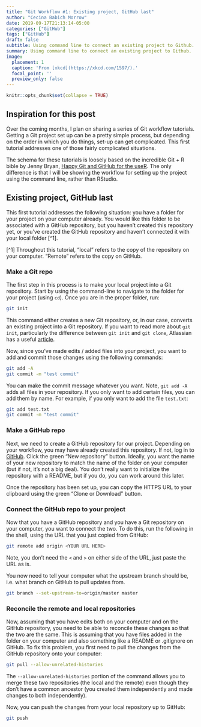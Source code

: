 ```yaml
---
title: "Git Workflow #1: Existing project, GitHub last"
author: "Cecina Babich Morrow"
date: 2019-09-17T21:13:14-05:00
categories: ["GitHub"]
tags: ["GitHub"]
draft: false
subtitle: Using command line to connect an existing project to Github.
summary: Using command line to connect an existing project to Github.
image:
  placement: 1
  caption: 'From [xkcd](https://xkcd.com/1597/).'
  focal_point: ''
  preview_only: false
---
```


```r
knitr::opts_chunk$set(collapse = TRUE)
```

## Inspiration for this post

Over the coming months, I plan on sharing a series of Git workflow tutorials. Getting a Git project set up can be a pretty simple process, but depending on the order in which you do things, set-up can get complicated. This first tutorial addresses one of those fairly complicated situations.

The schema for these tutorials is loosely based on the incredible Git + R bible by Jenny Bryan, [Happy Git and GitHub for the useR](https://happygitwithr.com/). The only difference is that I will be showing the workflow for setting up the project using the command line, rather than RStudio.

## Existing project, GitHub last

This first tutorial addresses the following situation: you have a folder for your project on your computer already. You would like this folder to be associated with a GitHub repository, but you haven't created this repository yet, or you've created the GitHub repository and haven't connected it with your local folder [^1].

[^1] Throughout this tutorial, "local" refers to the copy of the repository on your computer. "Remote" refers to the copy on GitHub.

### Make a Git repo

The first step in this process is to make your local project into a Git repository. Start by using the command-line to navigate to the folder for your project (using `cd`). Once you are in the proper folder, run:

```bash
git init
```

This command either creates a new Git repository, or, in our case, converts an existing project into a Git repository. If you want to read more about `git init`, particularly the difference between `git init` and `git clone`, Atlassian has a useful [article](https://www.atlassian.com/git/tutorials/setting-up-a-repository/git-init).

Now, since you've made edits / added files into your project, you want to add and commit those changes using the following commands:

```bash
git add -A
git commit -m "test commit"
```

You can make the commit message whatever you want. Note, `git add -A` adds all files in your repository. If you only want to add certain files, you can add them by name. For example, if you only want to add the file `test.txt`:

```bash
git add test.txt
git commit -m "test commit"
```


### Make a GitHub repo

Next, we need to create a GitHub repository for our project. Depending on your workflow, you may have already created this repository. If not, log in to [GitHub](https://github.com). Click the green "New repository" button. Ideally, you want the name of your new repository to match the name of the folder on your computer (but if not, it's not a big deal). You don't really want to initialize the repository with a README, but if you do, you can work around this later.

Once the repository has been set up, you can copy the HTTPS URL to your clipboard using the green "Clone or Download" button.

### Connect the GitHub repo to your project

Now that you have a GitHub repository and you have a Git repository on your computer, you want to connect the two. To do this, run the following in the shell, using the URL that you just copied from GitHub:

```bash
git remote add origin <YOUR URL HERE>
```

Note, you don't need the `<` and `>` on either side of the URL, just paste the URL as is.

You now need to tell your computer what the upstream branch should be, i.e. what branch on GitHub to pull updates from.

```bash
git branch --set-upstream-to=origin/master master
```

### Reconcile the remote and local repositories

Now, assuming that you have edits both on your computer and on the GitHub repository, you need to be able to reconcile these changes so that the two are the same. This is assuming that you have files added in the folder on your computer and also something like a README or .gitignore on GitHub. To fix this problem, you first need to pull the changes from the GitHub repository onto your computer:

```bash
git pull --allow-unrelated-histories
```

The `--allow-unrelated-histories` portion of the command allows you to merge these two repositories (the local and the remote) even though they don't have a common ancestor (you created them independently and made changes to both independently).

Now, you can push the changes from your local repository up to GitHub:

```bash
git push
```


